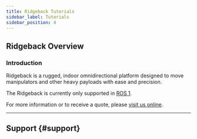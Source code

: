 ```yaml
---
title: Ridgeback Tutorials
sidebar_label: Tutorials
sidebar_position: 4
---
```



<ComponentIntroductionRidgeback />

## Ridgeback Overview

### Introduction

Ridgeback is a rugged, indoor omnidirectional platform designed to move manipulators and other heavy
payloads with ease and precision.

<!-- These tutorials will assist you with setting up and operating your Ridgeback. -->

The Ridgeback is currently only supported in [ROS 1](/docs_versioned_docs/version-ros1noetic/robots/indoor_robots/ridgeback/tutorials_ridgeback.mdx).

For more information or to receive a quote, please [visit us online](http://clearpathrobotics.com/ridgeback).

---

## Support {#support}

<Support />
